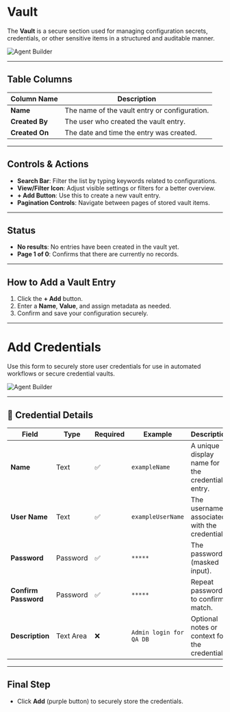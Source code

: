 # Vault

The **Vault** is a secure section used for managing configuration secrets, credentials, or other sensitive items in a structured and auditable manner.

![Agent Builder](../../assets/create-agent/vault.png)

---

## Table Columns

| Column Name    | Description                                   |
| -------------- | --------------------------------------------- |
| **Name**       | The name of the vault entry or configuration. |
| **Created By** | The user who created the vault entry.         |
| **Created On** | The date and time the entry was created.      |

---

## Controls & Actions

- **Search Bar**: Filter the list by typing keywords related to configurations.
- **View/Filter Icon**: Adjust visible settings or filters for a better overview.
- **+ Add Button**: Use this to create a new vault entry.
- **Pagination Controls**: Navigate between pages of stored vault items.

---

## Status

- **No results**: No entries have been created in the vault yet.
- **Page 1 of 0**: Confirms that there are currently no records.

---

## How to Add a Vault Entry

1. Click the **+ Add** button.
2. Enter a **Name**, **Value**, and assign metadata as needed.
3. Confirm and save your configuration securely.

---

# Add Credentials

Use this form to securely store user credentials for use in automated workflows or secure credential vaults.

![Agent Builder](../../assets/create-agent/add-credentials.png)

---

## 🧾 Credential Details

| Field                | Type      | Required | Example                 | Description                                      |
| -------------------- | --------- | -------- | ----------------------- | ------------------------------------------------ |
| **Name**             | Text      | ✅       | `exampleName`           | A unique display name for the credentials entry. |
| **User Name**        | Text      | ✅       | `exampleUserName`       | The username associated with the credentials.    |
| **Password**         | Password  | ✅       | `*****`                 | The password (masked input).                     |
| **Confirm Password** | Password  | ✅       | `*****`                 | Repeat password to confirm match.                |
| **Description**      | Text Area | ❌       | `Admin login for QA DB` | Optional notes or context for the credentials.   |

---

## Final Step

- Click **Add** (purple button) to securely store the credentials.
